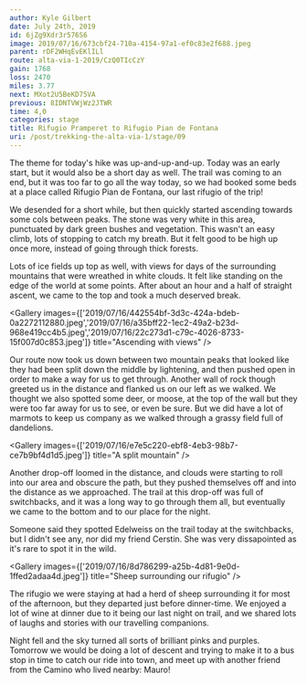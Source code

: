 ```yaml
---
author: Kyle Gilbert
date: July 24th, 2019
id: 6jZg9Xdr3r576S6
image: 2019/07/16/673cbf24-710a-4154-97a1-ef0c83e2f688.jpeg
parent: rDF2WHqEvEKlILl
route: alta-via-1-2019/CzQ0TIcCzY
gain: 1768
loss: 2470
miles: 3.77
next: MXot2U5BeKD75VA
previous: 8IDNTVWjWz2JTWR
time: 4,0
categories: stage
title: Rifugio Pramperet to Rifugio Pian de Fontana
uri: /post/trekking-the-alta-via-1/stage/09
---
```


<Stats />

<Route />

The theme for today's hike was up-and-up-and-up. Today was an early start, but
it would also be a short day as well. The trail was coming to an end, but it
was too far to go all the way today, so we had booked some beds at a place
called Rifugio Pian de Fontana, our last rifugio of the trip!

We desended for a short while, but then quickly started ascending towards some
cols between peaks. The stone was very white in this area, punctuated by dark
green bushes and vegetation. This wasn't an easy climb, lots of stopping to
catch my breath. But it felt good to be high up once more, instead of going
through thick forests.

Lots of ice fields up top as well, with views for days of the surrounding
mountains that were wreathed in white clouds. It felt like standing on the
edge of the world at some points. After about an hour and a half of straight
ascent, we came to the top and took a much deserved break.

<Gallery images={['2019/07/16/442554bf-3d3c-424a-bdeb-0a2272112880.jpeg','2019/07/16/a35bff22-1ec2-49a2-b23d-968e419cc4b5.jpeg','2019/07/16/22c273d1-c79c-4026-8733-15f007d0c853.jpeg']} title="Ascending with views" />

Our route now took us down between two mountain peaks that looked like they had
been split down the middle by lightening, and then pushed open in order to make
a way for us to get through. Another wall of rock though greeted us in the
distance and flanked us on our left as we walked. We thought we also spotted
some deer, or moose, at the top of the wall but they were too far away for us
to see, or even be sure. But we did have a lot of marmots to keep us company as
we walked through a grassy field full of dandelions.

<Gallery images={['2019/07/16/e7e5c220-ebf8-4eb3-98b7-ce7b9bf4d1d5.jpeg']} title="A split mountain" />

Another drop-off loomed in the distance, and clouds were starting to roll into
our area and obscure the path, but they pushed themselves off and into the
distance as we approached. The trail at this drop-off was full of switchbacks,
and it was a long way to go through them all, but eventually we came to the
bottom and to our place for the night.

Someone said they spotted Edelweiss on the trail today at the switchbacks, but
I didn't see any, nor did my friend Cerstin. She was very dissapointed as it's
rare to spot it in the wild.

<Gallery images={['2019/07/16/8d786299-a25b-4d81-9e0d-1ffed2adaa4d.jpeg']} title="Sheep surrounding our rifugio" />

The rifugio we were staying at had a herd of sheep surrounding it for most of
the afternoon, but they departed just before dinner-time. We enjoyed a lot of
wine at dinner due to it being our last night on trail, and we shared lots of
laughs and stories with our travelling companions.

Night fell and the sky turned all sorts of brilliant pinks and purples. Tomorrow
we would be doing a lot of descent and trying to make it to a bus stop in time
to catch our ride into town, and meet up with another friend from the Camino
who lived nearby: Mauro!

